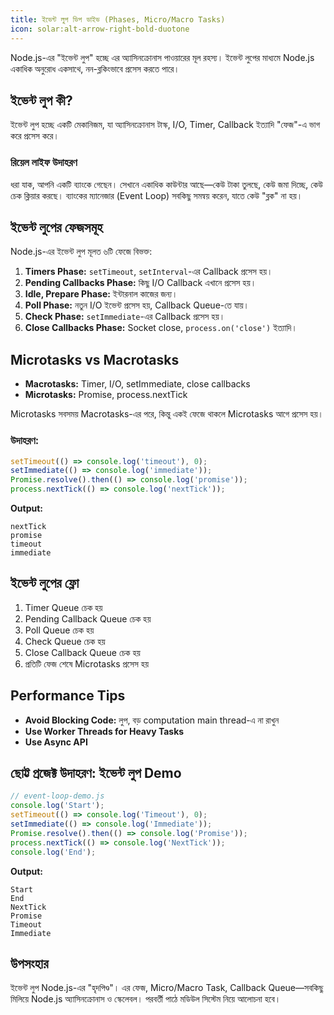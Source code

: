 ```yaml
---
title: ইভেন্ট লুপ ডিপ ডাইভ (Phases, Micro/Macro Tasks)
icon: solar:alt-arrow-right-bold-duotone
---
```


Node.js-এর "ইভেন্ট লুপ" হচ্ছে এর অ্যাসিনক্রোনাস পাওয়ারের মূল রহস্য। ইভেন্ট লুপের মাধ্যমে Node.js একাধিক অনুরোধ একসাথে, নন-ব্লকিংভাবে প্রসেস করতে পারে।

## ইভেন্ট লুপ কী?

ইভেন্ট লুপ হচ্ছে একটি মেকানিজম, যা অ্যাসিনক্রোনাস টাস্ক, I/O, Timer, Callback ইত্যাদি "ফেজ"-এ ভাগ করে প্রসেস করে।

### রিয়েল লাইফ উদাহরণ
ধরা যাক, আপনি একটি ব্যাংকে গেছেন। সেখানে একাধিক কাউন্টার আছে—কেউ টাকা তুলছে, কেউ জমা দিচ্ছে, কেউ চেক ক্লিয়ার করছে। ব্যাংকের ম্যানেজার (Event Loop) সবকিছু সমন্বয় করেন, যাতে কেউ "ব্লক" না হয়।

## ইভেন্ট লুপের ফেজসমূহ

Node.js-এর ইভেন্ট লুপ মূলত ৬টি ফেজে বিভক্ত:

1. **Timers Phase:** `setTimeout`, `setInterval`-এর Callback প্রসেস হয়।
2. **Pending Callbacks Phase:** কিছু I/O Callback এখানে প্রসেস হয়।
3. **Idle, Prepare Phase:** ইন্টারনাল কাজের জন্য।
4. **Poll Phase:** নতুন I/O ইভেন্ট প্রসেস হয়, Callback Queue-তে যায়।
5. **Check Phase:** `setImmediate`-এর Callback প্রসেস হয়।
6. **Close Callbacks Phase:** Socket close, `process.on('close')` ইত্যাদি।

## Microtasks vs Macrotasks

- **Macrotasks:** Timer, I/O, setImmediate, close callbacks
- **Microtasks:** Promise, process.nextTick

Microtasks সবসময় Macrotasks-এর পরে, কিন্তু একই ফেজে থাকলে Microtasks আগে প্রসেস হয়।

### উদাহরণ:
```js
setTimeout(() => console.log('timeout'), 0);
setImmediate(() => console.log('immediate'));
Promise.resolve().then(() => console.log('promise'));
process.nextTick(() => console.log('nextTick'));
```

**Output:**
```
nextTick
promise
timeout
immediate
```

## ইভেন্ট লুপের ফ্লো

1. Timer Queue চেক হয়
2. Pending Callback Queue চেক হয়
3. Poll Queue চেক হয়
4. Check Queue চেক হয়
5. Close Callback Queue চেক হয়
6. প্রতিটি ফেজ শেষে Microtasks প্রসেস হয়

## Performance Tips

- **Avoid Blocking Code:** লুপ, বড় computation main thread-এ না রাখুন
- **Use Worker Threads for Heavy Tasks**
- **Use Async API**

## ছোট্ট প্রজেক্ট উদাহরণ: ইভেন্ট লুপ Demo

```js
// event-loop-demo.js
console.log('Start');
setTimeout(() => console.log('Timeout'), 0);
setImmediate(() => console.log('Immediate'));
Promise.resolve().then(() => console.log('Promise'));
process.nextTick(() => console.log('NextTick'));
console.log('End');
```

**Output:**
```
Start
End
NextTick
Promise
Timeout
Immediate
```

## উপসংহার

ইভেন্ট লুপ Node.js-এর "হৃদপিণ্ড"। এর ফেজ, Micro/Macro Task, Callback Queue—সবকিছু মিলিয়ে Node.js অ্যাসিনক্রোনাস ও স্কেলেবল। পরবর্তী পাঠে মডিউল সিস্টেম নিয়ে আলোচনা হবে।

